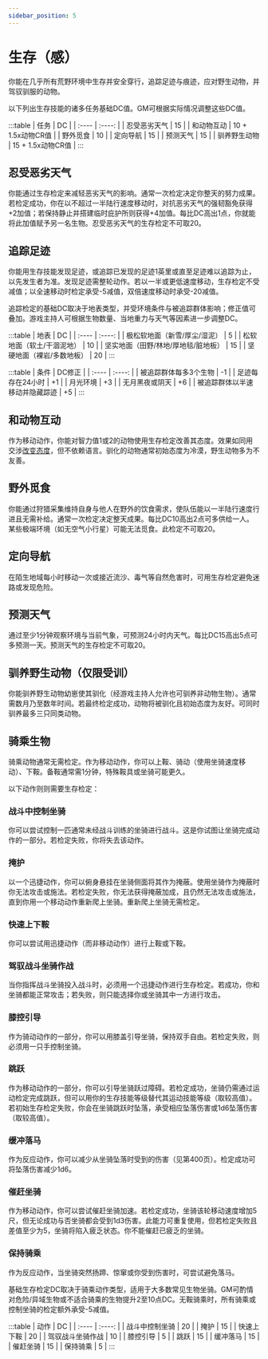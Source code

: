 ```yaml
---
sidebar_position: 5
---
```


# 生存（感）

你能在几乎所有荒野环境中生存并安全穿行，追踪足迹与痕迹，应对野生动物，并驾驭驯服的动物。

以下列出生存技能的诸多任务基础DC值。GM可根据实际情况调整这些DC值。

:::table
| 任务 | DC |
| :---- | :----: |
| 忍受恶劣天气 | 15 |
| 和动物互动 | 10 + 1.5x动物CR值 |
| 野外觅食 | 10 |
| 定向导航 | 15 |
| 预测天气 | 15 |
| 驯养野生动物 | 15 + 1.5x动物CR值 |
:::

## 忍受恶劣天气

你能通过生存检定来减轻恶劣天气的影响。通常一次检定决定你整天的努力成果。若检定成功，你在以不超过一半陆行速度移动时，对抗恶劣天气的强韧豁免获得+2加值；若保持静止并搭建临时庇护所则获得+4加值。每比DC高出1点，你就能将此加值赋予另一名生物。忍受恶劣天气的生存检定不可取20。

## 追踪足迹

你能用生存技能发现足迹，或追踪已发现的足迹1英里或直至足迹难以追踪为止，以先发生者为准。发现足迹需整轮动作。若以一半或更低速度移动，生存检定不受减值；以全速移动时检定承受-5减值，双倍速度移动时承受-20减值。

追踪检定的基础DC取决于地表类型，并受环境条件与被追踪群体影响；修正值可叠加。游戏主持人可根据生物数量、当地重力与天气等因素进一步调整DC。

:::table
| 地表 | DC |
| :---- | :----: |
| 极松软地面（新雪/厚尘/湿泥） | 5 |
| 松软地面（软土/干涸泥地） | 10 |
| 坚实地面（田野/林地/厚地毯/脏地板） | 15 |
| 坚硬地面（裸岩/多数地板） | 20 |
:::

:::table
| 条件 | DC修正 |
| :---- | :----: |
| 被追踪群体每多3个生物 | -1 |
| 足迹每存在24小时 | +1 |
| 月光环境 | +3 |
| 无月黑夜或阴天 | +6 |
| 被追踪群体以半速移动并隐藏踪迹 | +5 |
:::

## 和动物互动

作为移动动作，你能对智力值1或2的动物使用生存检定改善其态度。效果如同用交涉[改变态度](/skills/diplomacy#改变态度)，但不依赖语言。驯化的动物通常初始态度为冷漠，野生动物多为不友善。

## 野外觅食

你能通过狩猎采集维持自身与他人在野外的饮食需求，使队伍能以一半陆行速度行进且无需补给。通常一次检定决定整天成果。每比DC10高出2点可多供给一人。某些极端环境（如无空气小行星）可能无法觅食。此检定不可取20。

## 定向导航

在陌生地域每小时移动一次或接近流沙、毒气等自然危害时，可用生存检定避免迷路或发现危险。

## 预测天气

通过至少1分钟观察环境与当前气象，可预测24小时内天气。每比DC15高出5点可多预测一天。预测天气的生存检定不可取20。

## 驯养野生动物（仅限受训）

你能驯养野生动物幼崽使其驯化（经游戏主持人允许也可驯养非动物生物）。通常需数月乃至数年时间。若最终检定成功，动物将被驯化且初始态度为友好。可同时驯养最多三只同类动物。

## 骑乘生物

骑乘动物通常无需检定。作为移动动作，你可以上鞍、骑动（使用坐骑速度移动）、下鞍。备鞍通常需1分钟，特殊鞍具或坐骑可能更久。

以下动作则则需要生存检定：

### 战斗中控制坐骑

你可以尝试控制一匹通常未经战斗训练的坐骑进行战斗。这是你试图让坐骑完成动作的一部分。若检定失败，你将失去该动作。

### 掩护

以一个迅捷动作，你可以俯身悬挂在坐骑侧面将其作为掩蔽。使用坐骑作为掩蔽时你无法攻击或施法。若检定失败，你无法获得掩蔽加成，且仍然无法攻击或施法，直到你用一个移动动作重新爬上坐骑。重新爬上坐骑无需检定。

### 快速上下鞍

你可以尝试用迅捷动作（而非移动动作）进行上鞍或下鞍。

### 驾驭战斗坐骑作战

当你指挥战斗坐骑投入战斗时，必须用一个迅捷动作进行生存检定。若成功，你和坐骑都能正常攻击；若失败，则只能选择你或坐骑其中一方进行攻击。

### 膝控引导

作为骑动动作的一部分，你可以用膝盖引导坐骑，保持双手自由。若检定失败，则必须用一只手控制坐骑。

### 跳跃

作为移动动作的一部分，你可以引导坐骑跃过障碍。若检定成功，坐骑仍需通过运动检定完成跳跃，但可以用你的生存技能等级替代其运动技能等级（取较高值）。若初始生存检定失败，你会在坐骑跳跃时坠落，承受相应坠落伤害或1d6坠落伤害（取较高值）。

### 缓冲落马

作为反应动作，你可以减少从坐骑坠落时受到的伤害（见第400页）。检定成功可将坠落伤害减少1d6。

### 催赶坐骑

作为移动动作，你可以尝试催赶坐骑加速。若检定成功，坐骑该轮移动速度增加5尺，但无论成功与否坐骑都会受到1d3伤害。此能力可重复使用，但若检定失败且差值至少为5，坐骑将陷入疲乏状态。你不能催赶已疲乏的坐骑。

### 保持骑乘

作为反应动作，当坐骑突然扬蹄、惊窜或你受到伤害时，可尝试避免落马。

基础生存检定DC取决于骑乘动作类型，适用于大多数常见生物坐骑。GM可酌情对危险/异域生物或不适合骑乘的生物提升2至10点DC。无鞍骑乘时，所有骑乘或控制坐骑的检定额外承受-5减值。

:::table
| 动作 | DC |
| :---- | :----: |
| 战斗中控制坐骑 | 20 |
| 掩护 | 15 |
| 快速上下鞍 | 20 |
| 驾驭战斗坐骑作战 | 10 |
| 膝控引导 | 5 |
| 跳跃 | 15 |
| 缓冲落马 | 15 |
| 催赶坐骑 | 15 |
| 保持骑乘 | 5 |
:::